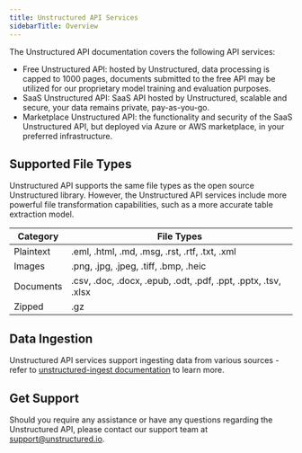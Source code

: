 ```yaml
---
title: Unstructured API Services
sidebarTitle: Overview
---
```


The Unstructured API documentation covers the following API services:

* Free Unstructured API: hosted by Unstructured, data processing is capped to 1000 pages, documents submitted to the free API may be utilized for our proprietary model training and evaluation purposes.
* SaaS Unstructured API: SaaS API hosted by Unstructured, scalable and secure, your data remains private, pay-as-you-go.
* Marketplace Unstructured API: the functionality and security of the SaaS Unstructured API, but deployed via Azure or AWS marketplace, in your preferred infrastructure.

## Supported File Types

Unstructured API supports the same file types as the open source Unstructured library.
However, the Unstructured API services include more powerful file transformation capabilities,
such as a more accurate table extraction model.

|Category  |File Types                                                    |
|----------|--------------------------------------------------------------|
|Plaintext |.eml, .html, .md, .msg, .rst, .rtf, .txt, .xml                |
|Images    |.png, .jpg, .jpeg, .tiff, .bmp, .heic                         |
|Documents |.csv, .doc, .docx, .epub, .odt, .pdf, .ppt, .pptx, .tsv, .xlsx|
|Zipped    |.gz                                                           |



## Data Ingestion

Unstructured API services support ingesting data from various sources - refer to [unstructured-ingest documentation](/open-source/ingest/overview) to learn more.

## Get Support

Should you require any assistance or have any questions regarding the Unstructured API, please contact our support team at [support@unstructured.io](mailto:support%40unstructured.io).
